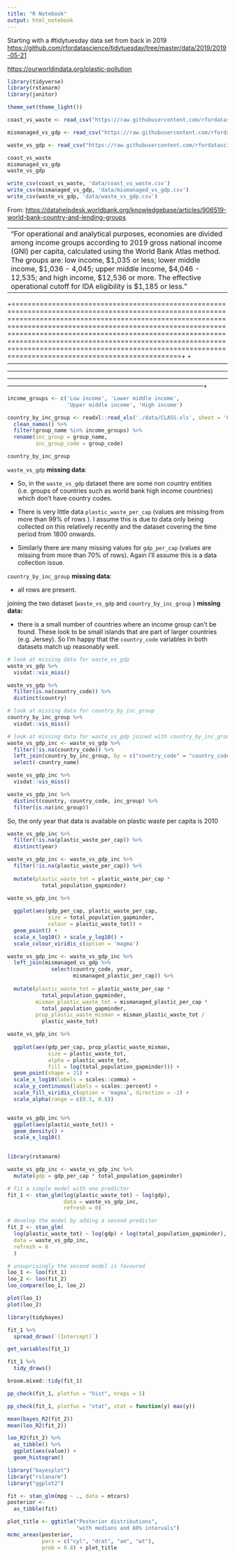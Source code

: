 ```yaml
---
title: "R Notebook"
output: html_notebook
---
```


Starting with a \#tidytuesday data set from back in 2019 <https://github.com/rfordatascience/tidytuesday/tree/master/data/2019/2019-05-21>

<https://ourworldindata.org/plastic-pollution>

```r
library(tidyverse)
library(rstanarm)
library(janitor)
```

```r
theme_set(theme_light())
```

```r
coast_vs_waste <- read_csv("https://raw.githubusercontent.com/rfordatascience/tidytuesday/master/data/2019/2019-05-21/coastal-population-vs-mismanaged-plastic.csv") 

mismanaged_vs_gdp <- read_csv("https://raw.githubusercontent.com/rfordatascience/tidytuesday/master/data/2019/2019-05-21/per-capita-mismanaged-plastic-waste-vs-gdp-per-capita.csv") 

waste_vs_gdp <- read_csv("https://raw.githubusercontent.com/rfordatascience/tidytuesday/master/data/2019/2019-05-21/per-capita-plastic-waste-vs-gdp-per-capita.csv") 

coast_vs_waste
mismanaged_vs_gdp
waste_vs_gdp

write_csv(coast_vs_waste, 'data/coast_vs_waste.csv')
write_csv(mismanaged_vs_gdp, 'data/mismanaged_vs_gdp.csv')
write_csv(waste_vs_gdp, 'data/waste_vs_gdp.csv')
```

From: <https://datahelpdesk.worldbank.org/knowledgebase/articles/906519-world-bank-country-and-lending-groups>

|                                                                                                                                                                                                                                                                                                                                                                                                                                    |
|------------------------------------------------------------------------------------------------------------------------------------------------------------------------------------------------------------------------------------------------------------------------------------------------------------------------------------------------------------------------------------------------------------------------------------|
| "For operational and analytical purposes, economies are divided among income groups according to 2019 gross national income (GNI) per capita, calculated using the World Bank Atlas method. The groups are: low income, \$1,035 or less; lower middle income, \$1,036 - 4,045; upper middle income, \$4,046 - 12,535; and high income, \$12,536 or more. The effective operational cutoff for IDA eligibility is \$1,185 or less." |

+====================================================================================================================================================================================================================================================================================================================================================================================================================================+ +------------------------------------------------------------------------------------------------------------------------------------------------------------------------------------------------------------------------------------------------------------------------------------------------------------------------------------------------------------------------------------------------------------------------------------+

```r
income_groups <- c('Low income', 'Lower middle income',
                   'Upper middle income', 'High income')

country_by_inc_group <- readxl::read_xls('./data/CLASS.xls', sheet = 'Groups') %>% 
  clean_names() %>% 
  filter(group_name %in% income_groups) %>% 
  rename(inc_group = group_name,
         inc_group_code = group_code)

country_by_inc_group

```

`waste_vs_gdp` **missing data**:

-   So, in the `waste_vs_gdp` dataset there are some non country entities (i.e. groups of countries such as world bank high income countries) which don't have country codes.

-   There is very little data `plastic_waste_per_cap` (values are missing from more than 99% of rows ). I assume this is due to data only being collected on this relatively recently and the dataset covering the time period from 1800 onwards.

-   Similarly there are many missing values for `gdp_per_cap` (values are missing from more than 70% of rows). Again I'll assume this is a data collection issue.

`country_by_inc_group` **missing data**:

-   all rows are present.

joining the two dataset (`waste_vs_gdp` and `country_by_inc_group` ) **missing data:**

-   there is a small number of countries where an income group can't be found. These look to be small islands that are part of larger countries (e.g. Jersey). So I'm happy that the `country_code` variables in both datasets match up reasonably well.

```r
# look at missing data for waste_vs_gdp
waste_vs_gdp %>% 
  visdat::vis_miss()

waste_vs_gdp %>% 
  filter(is.na(country_code)) %>% 
  distinct(country)

# look at missing data for country_by_inc_group
country_by_inc_group %>% 
  visdat::vis_miss()

# look at missing data for waste_vs_gdp joined with country_by_inc_group
waste_vs_gdp_inc <- waste_vs_gdp %>%
  filter(!is.na(country_code)) %>% 
  left_join(country_by_inc_group, by = c("country_code" = "country_code")) %>% 
  select(-country_name)

waste_vs_gdp_inc %>%
  visdat::vis_miss()

waste_vs_gdp_inc %>% 
  distinct(country, country_code, inc_group) %>% 
  filter(is.na(inc_group))
```

So, the only year that data is available on plastic waste per capita is 2010

```r
waste_vs_gdp_inc %>% 
  filter(!is.na(plastic_waste_per_cap)) %>% 
  distinct(year)

waste_vs_gdp_inc <- waste_vs_gdp_inc %>% 
  filter(!is.na(plastic_waste_per_cap)) %>% 
  
  mutate(plastic_waste_tot = plastic_waste_per_cap * 
           total_population_gapminder) 

waste_vs_gdp_inc %>% 
  
  ggplot(aes(gdp_per_cap, plastic_waste_per_cap,
             size = total_population_gapminder,
             colour = plastic_waste_tot)) +
  geom_point() +
  scale_x_log10() + scale_y_log10() +
  scale_colour_viridis_c(option = 'magma')
```

```r
waste_vs_gdp_inc <- waste_vs_gdp_inc %>% 
  left_join(mismanaged_vs_gdp %>% 
              select(country_code, year,
                     mismanaged_plastic_per_cap)) %>% 
  
  mutate(plastic_waste_tot = plastic_waste_per_cap * 
           total_population_gapminder,
         misman_plastic_waste_tot = mismanaged_plastic_per_cap *
           total_population_gapminder,
         prop_plastic_waste_misman = misman_plastic_waste_tot / 
           plastic_waste_tot) 

waste_vs_gdp_inc %>% 
  
  ggplot(aes(gdp_per_cap, prop_plastic_waste_misman,
             size = plastic_waste_tot,
             alpha = plastic_waste_tot,
             fill = log(total_population_gapminder))) +
  geom_point(shape = 21) +
  scale_x_log10(labels = scales::comma) +
  scale_y_continuous(labels = scales::percent) +
  scale_fill_viridis_c(option = 'magma', direction = -1) +
  scale_alpha(range = c(0.5, 0.8))


waste_vs_gdp_inc %>% 
  ggplot(aes(plastic_waste_tot)) +
  geom_density() +
  scale_x_log10()
  
```

```r
library(rstanarm)

waste_vs_gdp_inc <- waste_vs_gdp_inc %>% 
  mutate(gdp = gdp_per_cap * total_population_gapminder)

# fit a simple model with one predictor
fit_1 <- stan_glm(log(plastic_waste_tot) ~ log(gdp), 
                  data = waste_vs_gdp_inc,
                  refresh = 0)

# develop the model by adding a second predictor
fit_2 <- stan_glm(
  log(plastic_waste_tot) ~ log(gdp) + log(total_population_gapminder), 
  data = waste_vs_gdp_inc,
  refresh = 0
  )

# unsuprisingly the second model is favoured
loo_1 <- loo(fit_1)
loo_2 <- loo(fit_2)
loo_compare(loo_1, loo_2)

plot(loo_1)
plot(loo_2)
```

```r
library(tidybayes)

fit_1 %>% 
  spread_draws(`(Intercept)`)

get_variables(fit_1)

fit_1 %>% 
  tidy_draws()

broom.mixed::tidy(fit_1)

pp_check(fit_1, plotfun = "hist", nreps = 5)

pp_check(fit_1, plotfun = "stat", stat = function(y) max(y))

mean(bayes_R2(fit_2))
mean(loo_R2(fit_2))

loo_R2(fit_2) %>% 
  as_tibble() %>% 
  ggplot(aes(value)) +
  geom_histogram()
```

```r
library("bayesplot")
library("rstanarm")
library("ggplot2")

fit <- stan_glm(mpg ~ ., data = mtcars)
posterior <-  
  as_tibble(fit)

plot_title <- ggtitle("Posterior distributions",
                      "with medians and 80% intervals")
mcmc_areas(posterior,
           pars = c("cyl", "drat", "am", "wt"),
           prob = 0.8) + plot_title
```
